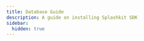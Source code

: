 ```yaml
---
title: Database Guide
description: A guide on installing Splashkit SDK
sidebar:
  hidden: true
---
```





<CardGrid stagger>

<LinkCard
    title="Using Databases"
    description="Written by Jake Renzella on Oct 3 2017"
    href="/installation/windows/mingw/"
/>
</CardGrid>

